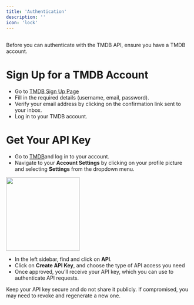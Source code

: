 ---
title: 'Authentication'
description: ''
icon: 'lock'
---

##
Before you can authenticate with the TMDB API, ensure you have a TMDB account. 

# Sign Up for a TMDB Account  
- Go to <a href="https://www.themoviedb.org/signup" target="_self">TMDB Sign Up Page</a>
- Fill in the required details (username, email, password).
- Verify your email address by clicking on the confirmation link sent to your inbox.
- Log in to your TMDB account.

# Get Your API Key

- Go to <a href="https://www.themoviedb.org/" target="_self">TMDB</a>and log in to your account.
- Navigate to your **Account Settings** by clicking on your profile picture and selecting **Settings** from the dropdown menu.

<img height="200" src="/images/annotely_image.png" />

- In the left sidebar, find and click on **API**.
- Click on **Create API Key**, and choose the type of API access you need
- Once approved, you’ll receive your API key, which you can use to authenticate API requests.

<Note>
    Keep your API key secure and do not share it publicly. If compromised, you may need to revoke 
    and regenerate a new one.
</Note>